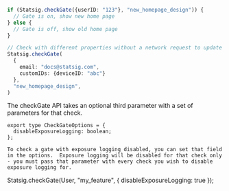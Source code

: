 ```typescript
if (Statsig.checkGate({userID: "123"}, "new_homepage_design")) {
  // Gate is on, show new home page
} else {
  // Gate is off, show old home page
}

// Check with different properties without a network request to update sdk state
Statsig.checkGate(
  {
    email: "docs@statsig.com",
    customIDs: {deviceID: "abc"}
  },
  "new_homepage_design",
)
```

The checkGate API takes an optional third parameter with a set of parameters for that check.

```
export type CheckGateOptions = {
  disableExposureLogging: boolean;
};

To check a gate with exposure logging disabled, you can set that field in the options.  Exposure logging will be disabled for that check only - you must pass that parameter with every check you wish to disable exposure logging for.
```
Statsig.checkGate(User, "my_feature", { disableExposureLogging: true });
```
